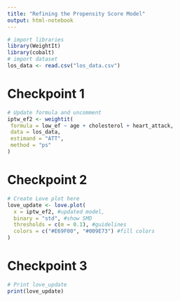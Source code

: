 ```yaml
---
title: "Refining the Propensity Score Model"
output: html-notebook
---
```


```r
# import libraries
library(WeightIt)
library(cobalt)
# import dataset
los_data <- read.csv("los_data.csv")
```
# Checkpoint 1
```r
# Update formula and uncomment
iptw_ef2 <- weightit(
 formula = low_ef ~ age + cholesterol + heart_attack,
 data = los_data,
 estimand = "ATT",
 method = "ps"
)
```
# Checkpoint 2
```r
# Create Love plot here
love_update <- love.plot(
  x = iptw_ef2, #updated model,
  binary = "std", #show SMD
  thresholds = c(m = 0.1), #guidelines
  colors = c("#E69F00", "#009E73") #fill colors
)
```
# Checkpoint 3
```r
# Print love_update
print(love_update)
```